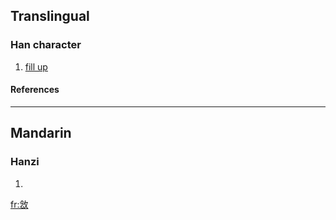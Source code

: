 ==Translingual==
===Han character===
{{Han char|rn=66|rad=攴|as=08|sn=12|four=8834<sub>0</sub>|canj=人心人大 (OPOK)}}
# [[fill up]]
====References====
{{Han ref|kx=0472.100|dkj=13244|hdz=21467.100|uh=655C|ud=25948|bh=D976|bd=55670}}

----
==Mandarin==
===Hanzi===
{{cmn-hanzi|pin=[[niè]] ([[nie4]]), [[sǎn]] ([[san3]])|wg=nieh<sup>4</sup>, san<sup>3</sup>}}
# {{defn|Mandarin}}

[[fr:敜]]